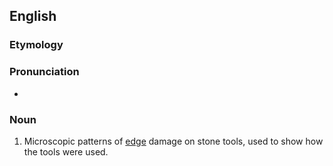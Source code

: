 ==English==

===Etymology===
{{prefix|micro|wear}}

===Pronunciation===
*{{IPA|ˈmaɪkɹoʊwɛəɹ}}

===Noun===
{{en-noun|-}}

#{{archeology}} Microscopic patterns of [[edge]] damage on stone tools, used to show how the tools were used.